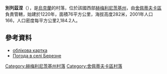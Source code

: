 {{coord|50|5|48|N|27|10|32|E|scale:30000|display=inline}}

'''別列茲涅'''（{{lang-uk|Березне}}），是[[烏克蘭|烏克蘭]]的村落，位於該國西部[[赫梅利尼茨基州|赫梅利尼茨基州]]，由[[舍佩蒂夫卡區|舍佩蒂夫卡區]]負責管轄，始建於1220年，面積76平方公里，海拔高度282米，2001年人口166，人口密度每平方公里2,184.2人。

==參考資料==
*[http://gska2.rada.gov.ua/pls/z7502/A005?rdat1=11.04.2015&rf7571=37252 облікова картка]{{dead link|date=2017年11月 |bot=InternetArchiveBot |fix-attempted=yes }}
* [http://weather.in.ua/ua/hmel'nickaja/994 Погода в селі Березне]{{Wayback|url=http://weather.in.ua/ua/hmel%27nickaja/994 |date=20111220072148 }}

{{DEFAULTSORT:Березне}}
[[Category:赫梅利尼茨基州村落|Category:赫梅利尼茨基州村落]]
[[Category:舍佩蒂夫卡區村落|Category:舍佩蒂夫卡區村落]]


{{Khmelnytskyi-geo-stub}}